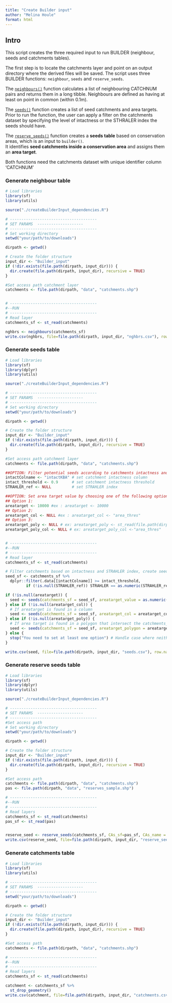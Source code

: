 ```yaml
---
title: "Create Builder input"
author: "Melina Houle"
format: html
---
```


## Intro

This script creates the three required input to run BUILDER (neighbour, seeds and catchments tables).  

The first step is to locate the catchments layer and point on an output directory where the derived files will be saved. The script uses three BUILDER functions: `neighbour`, `seeds` and `reserve_seeds`. 

The [`neighbours()`](../tools/neighbours.html) function calculates a list of neighbouring CATCHNUM pairs and returns them in a long tibble. Neighbours are defined as having at least on point in common (within 0.1m).

The [`seeds()`](../tools/seeds.html) function creates a list of seed catchments and area targets. Prior to run the function, the user can apply a filter on the catchments dataset by specifying the level of intactness or the STHRALER index the seeds should have.  

The [`reserve_seeds()`](../tools/reserve_seeds.html) function creates a **seeds table** based on conservation areas, which is an input to `builder()`.  
It identifies **seed catchments inside a conservation area** and assigns them an **area target**.

Both functions need the catchments dataset with unique identifier column 'CATCHNUM'


### Generate neighbour table

```r 
# Load libraries
library(sf)
library(utils)

source("./createBuilderInput_dependencies.R")

# --------------------------------------
# SET PARAMS  --------------------
# --------------------------------------
# Set working directory
setwd("your/path/to/downloads")

dirpath <- getwd()

# Create the folder structure
input_dir <- "Builder_input"
if (!dir.exists(file.path(dirpath, input_dir))) {
  dir.create(file.path(dirpath, input_dir), recursive = TRUE)
}

#Set access path catchment layer
catchments <- file.path(dirpath, "data", "catchments.shp")


# --------------------------------------
#--RUN
# --------------------------------------
# Read layer
catchments_sf <- st_read(catchments)

nghbrs <- neighbours(catchments_sf)
write.csv(nghbrs, file=file.path(dirpath, input_dir, "nghbrs.csv"), row.names=FALSE) 
```


### Generate seeds table

```r
# Load libraries
library(sf)
library(dplyr)
library(utils)

source("./createBuilderInput_dependencies.R")

# --------------------------------------
# SET PARAMS  --------------------
# --------------------------------------
# Set working directory
setwd("your/path/to/downloads")

dirpath <- getwd()

# Create the folder structure
input_dir <- "Builder_input"
if (!dir.exists(file.path(dirpath, input_dir))) {
  dir.create(file.path(dirpath, input_dir), recursive = TRUE)
}

#Set access path catchment layer
catchments <- file.path(dirpath, "data", "catchments.shp")

##OPTION: Filter potential seeds according to catchments intactness and STHRALER index
intactColname <- "intactKBA" # set catchment intactness column
intact_threshold <- 0.9      # set catchment intactness threshold
STRAHLER_ref <- NULL         # set STRAHLER index

##OPTION: Set area target value by choosing one of the following options. Leave argument to NULL  if not chosen
## Option 1:
areatarget <- 10000 #ex : areatarget <- 10000
## Option 2:
areatarget_col <- NULL #ex : areatarget_col <- "area_thres" 
## Option 3:
areatarget_poly <- NULL # ex: areatarget_poly <- st_read(file.path(dirpath, "data", "poly_areatarget.shp"))
areatarget_poly_col <- NULL # ex: areatarget_poly_col <-"area_thres"


# --------------------------------------
#--RUN
# --------------------------------------
# Read layer
catchments_sf <- st_read(catchments)

# Filter catchments based on intactness and STRAHLER index, create seeds and convert to csv
seed_sf <- catchments_sf %>%
  dplyr::filter(.data[[intactColname]] >= intact_threshold, 
         if (!is.null(STRAHLER_ref)) STRAHLER == as.numeric(STRAHLER_ref) else TRUE)

if (!is.null(areatarget)) {
  seed <- seeds(catchments_sf = seed_sf, areatarget_value = as.numeric(areatarget))
} else if (!is.null(areatarget_col)) {
  # If areatarget is found in a column
  seed <- seeds(catchments_sf = seed_sf, areatarget_col = areatarget_col)
} else if (!is.null(areatarget_poly)) {
  # If area target is found in a polygon that intersect the catchments_sf
  seed <- seeds(catchments_sf = seed_sf, areatarget_polygon = areatarget_poly, areatarget_polygon_col = areatarget_poly_col)
} else {
  stop("You need to set at least one option") # Handle case where neither exists
}

write.csv(seed, file=file.path(dirpath, input_dir, "seeds.csv"), row.names=FALSE) 
```


### Generate reserve seeds table

```r 
# Load libraries
library(sf)
library(dplyr)
library(utils)

source("./createBuilderInput_dependencies.R")

# --------------------------------------
# SET PARAMS  --------------------
# --------------------------------------
#Set access path 
# Set working directory
setwd("your/path/to/downloads")

dirpath <- getwd()

# Create the folder structure
input_dir <- "Builder_input"
if (!dir.exists(file.path(dirpath, input_dir))) {
  dir.create(file.path(dirpath, input_dir), recursive = TRUE)
}

#Set access path 
catchments <- file.path(dirpath, "data", "catchments.shp")
pas <- file.path(dirpath, "data", "reserves_sample.shp")

# --------------------------------------
#--RUN
# --------------------------------------
# Read layers
catchments_sf <- st_read(catchments)
pas_sf <- st_read(pas)


reserve_seed <- reserve_seeds(catchments_sf, CAs_sf=pas_sf, CAs_name = "PARENT_ID", areatarget_value = 10000, joinType = "INTERSECT")
write.csv(reserve_seed, file=file.path(dirpath, input_dir, "reserve_seeds.csv"), row.names=FALSE) 
```


### Generate catchments table

```r
# Load libraries
library(sf)
library(utils)

# --------------------------------------
# SET PARAMS  --------------------
# --------------------------------------
setwd("your/path/to/downloads")

dirpath <- getwd()

# Create the folder structure
input_dir <- "Builder_input"
if (!dir.exists(file.path(dirpath, input_dir))) {
  dir.create(file.path(dirpath, input_dir), recursive = TRUE)
}

#Set access path 
catchments <- file.path(dirpath, "data", "catchments.shp")

# --------------------------------------
#--RUN
# --------------------------------------
# Read layers
catchments_sf <- st_read(catchments)

catchment <- catchments_sf %>%
  st_drop_geometry()
write.csv(catchment, file=file.path(dirpath, input_dir, "catchments.csv"), row.names=FALSE)

```


